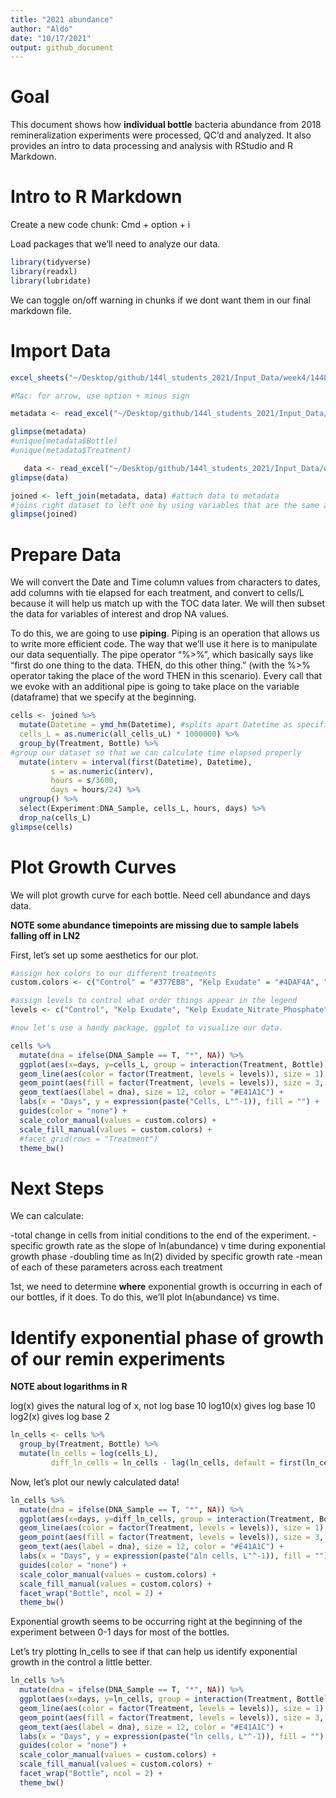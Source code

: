 ```yaml
---
title: "2021 abundance"
author: "Aldo"
date: "10/17/2021"
output: github_document
---
```

# Goal

This document shows how **individual bottle** bacteria abundance from 2018 remineralization experiments were processed, QC'd and analyzed. It also provides an intro to data processing and analysis with RStudio and R Markdown.

# Intro to R Markdown

Create a new code chunk: Cmd + option + i

Load packages that we'll need to analyze our data.
```r
library(tidyverse)
library(readxl)
library(lubridate)
```

We can toggle on/off warning in chunks if we dont want them in our final markdown file.

# Import Data 

```r
excel_sheets("~/Desktop/github/144l_students_2021/Input_Data/week4/144L_2021_BactAbund.xlsx")

#Mac: for arrow, use option + minus sign

metadata <- read_excel("~/Desktop/github/144l_students_2021/Input_Data/week4/144L_2021_BactAbund.xlsx", sheet = "Metadata")

glimpse(metadata)
#unique(metadata$Bottle)
#unique(metadata$Treatment)

   data <- read_excel("~/Desktop/github/144l_students_2021/Input_Data/week4/144L_2021_BactAbund.xlsx", sheet = "Data")
glimpse(data)

joined <- left_join(metadata, data) #attach data to metadata
#joins right dataset to left one by using variables that are the same across the two dataframes
glimpse(joined)

```

# Prepare Data

We will convert the Date and Time column values from characters to dates, add columns with tie elapsed for each treatment, and convert to cells/L because it will help us match up with the TOC data later. We will then subset the data for variables of interest and drop NA values.

To do this, we are going to use **piping**. Piping is an operation that allows us to write more efficient code. The way that we'll use it here is to manipulate our data sequentially. The pipe operator "%>%", which basically says like "first do one thing to the data. THEN, do this other thing." (with the %>% operator taking the place of the word THEN in this scenario). Every call that we evoke with an additional pipe is going to take place on the variable (dataframe) that we specify at the beginning.

```r
cells <- joined %>%
  mutate(Datetime = ymd_hm(Datetime), #splits apart Datetime as specified
  cells_L = as.numeric(all_cells_uL) * 1000000) %>%
  group_by(Treatment, Bottle) %>%
#group our dataset so that we can calculate time elapsed properly
  mutate(interv = interval(first(Datetime), Datetime),
         s = as.numeric(interv),
         hours = s/3600,
         days = hours/24) %>%
  ungroup() %>%
  select(Experiment:DNA_Sample, cells_L, hours, days) %>%
  drop_na(cells_L)
glimpse(cells)


```

# Plot Growth Curves

We will plot growth curve for each bottle. Need cell abundance and days data.

**NOTE some abundance timepoints are missing due to sample labels falling off in LN2**

First, let's set up some aesthetics for our plot.

```r
#assign hex colors to our different treatments
custom.colors <- c("Control" = "#377EB8", "Kelp Exudate" = "#4DAF4A", "Kelp Exudate_Nitrate_Phosphate" = "#E41A1C", "Glucose_Nitrate_Phosphate" = "#FF7F00")

#assign levels to control what order things appear in the legend
levels <- c("Control", "Kelp Exudate", "Kelp Exudate_Nitrate_Phosphate", "Glucose_Nitrate_Phosphate")

#now let's use a handy package, ggplot to visualize our data.

cells %>%
  mutate(dna = ifelse(DNA_Sample == T, "*", NA)) %>%
  ggplot(aes(x=days, y=cells_L, group = interaction(Treatment, Bottle))) +
  geom_line(aes(color = factor(Treatment, levels = levels)), size = 1) +
  geom_point(aes(fill = factor(Treatment, levels = levels)), size = 3, color = "black", shape = 21) +
  geom_text(aes(label = dna), size = 12, color = "#E41A1C") +
  labs(x = "Days", y = expression(paste("Cells, L"^-1)), fill = "") +
  guides(color = "none") +
  scale_color_manual(values = custom.colors) +
  scale_fill_manual(values = custom.colors) +
  #facet_grid(rows = "Treatment")
  theme_bw()
```

# Next Steps

We can calculate:

-total change in cells from initial conditions to the end of the experiment.
-specific growth rate as the slope of ln(abundance) v time during exponential growth phase
-doubling time as ln(2) divided by specific growth rate
-mean of each of these parameters across each treatment

1st, we need to determine **where** exponential growth is occurring in each of our bottles, if it does. To do this, we'll plot ln(abundance) vs time.

# Identify exponential phase of growth of our remin experiments

**NOTE about logarithms in R**

log(x) gives the natural log of x, not log base 10
log10(x) gives log base 10
log2(x) gives log base 2

```r
ln_cells <- cells %>%
  group_by(Treatment, Bottle) %>%
  mutate(ln_cells = log(cells_L),
         diff_ln_cells = ln_cells - lag(ln_cells, default = first(ln_cells)))
```

Now, let's plot our newly calculated data!

```r
ln_cells %>%
  mutate(dna = ifelse(DNA_Sample == T, "*", NA)) %>%
  ggplot(aes(x=days, y=diff_ln_cells, group = interaction(Treatment, Bottle))) +
  geom_line(aes(color = factor(Treatment, levels = levels)), size = 1) +
  geom_point(aes(fill = factor(Treatment, levels = levels)), size = 3, color = "black", shape = 21) +
  geom_text(aes(label = dna), size = 12, color = "#E41A1C") +
  labs(x = "Days", y = expression(paste("∆ln cells, L"^-1)), fill = "") +
  guides(color = "none") +
  scale_color_manual(values = custom.colors) +
  scale_fill_manual(values = custom.colors) +
  facet_wrap("Bottle", ncol = 2) +
  theme_bw()
```
Exponential growth seems to be occurring right at the beginning of the experiment between 0-1 days for most of the bottles.

Let's try plotting ln_cells to see if that can help us identify exponential growth in the control a little better.

```r
ln_cells %>%
  mutate(dna = ifelse(DNA_Sample == T, "*", NA)) %>%
  ggplot(aes(x=days, y=ln_cells, group = interaction(Treatment, Bottle))) +
  geom_line(aes(color = factor(Treatment, levels = levels)), size = 1) +
  geom_point(aes(fill = factor(Treatment, levels = levels)), size = 3, color = "black", shape = 21) +
  geom_text(aes(label = dna), size = 12, color = "#E41A1C") +
  labs(x = "Days", y = expression(paste("ln cells, L"^-1)), fill = "") +
  guides(color = "none") +
  scale_color_manual(values = custom.colors) +
  scale_fill_manual(values = custom.colors) +
  facet_wrap("Bottle", ncol = 2) +
  theme_bw()
```




